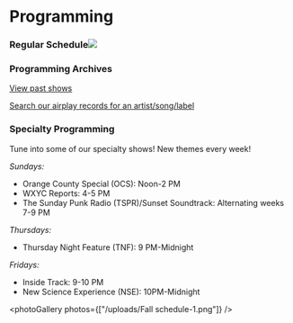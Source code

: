 
# Programming

### Regular Schedule![](</uploads/Fall schedule-1.png>)

### Programming Archives

[View past shows](http://wxyc.info/playlists/radioWeek)

[Search our airplay records for an artist/song/label](http://wxyc.info/playlists/searchPlaylists)

### Specialty Programming

Tune into some of our specialty shows! New themes every week!

*Sundays:*

* Orange County Special (OCS): Noon-2 PM
* WXYC Reports: 4-5 PM
* The Sunday Punk Radio (TSPR)/Sunset Soundtrack: Alternating weeks 7-9 PM

*Thursdays:*

* Thursday Night Feature (TNF): 9 PM-Midnight

*Fridays:*

* Inside Track: 9-10 PM
* New Science Experience (NSE): 10PM-Midnight

<photoGallery photos={["/uploads/Fall schedule-1.png"]} />

